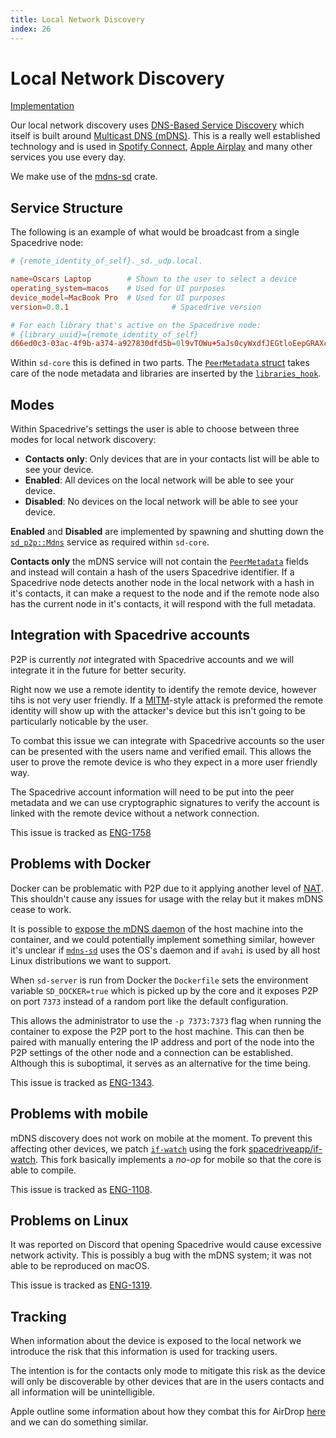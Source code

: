 ```yaml
---
title: Local Network Discovery
index: 26
---
```


# Local Network Discovery

[Implementation](https://github.com/spacedriveapp/spacedrive/tree/main/crates/p2p/src/hooks/mdns.rs)

Our local network discovery uses [DNS-Based Service Discovery](https://www.rfc-editor.org/rfc/rfc6763.html) which itself is built around [Multicast DNS (mDNS)](https://datatracker.ietf.org/doc/html/rfc6762). This is a really well established technology and is used in [Spotify Connect](https://support.spotify.com/au/article/spotify-connect/), [Apple Airplay](https://www.apple.com/au/airplay/) and many other services you use every day.

We make use of the [mdns-sd](https://docs.rs/mdns-sd) crate.

## Service Structure

The following is an example of what would be broadcast from a single Spacedrive node:

```toml
# {remote_identity_of_self}._sd._udp.local.

name=Oscars Laptop        # Shown to the user to select a device
operating_system=macos    # Used for UI purposes
device_model=MacBook Pro  # Used for UI purposes
version=0.0.1 						# Spacedrive version

# For each library that's active on the Spacedrive node:
# {library_uuid}={remote_identity_of_self}
d66ed0c3-03ac-4f9b-a374-a927830dfd5b=0l9vTOWu+5aJs0cyWxdfJEGtloEepGRAXcEuDeTDRPk
```

Within `sd-core` this is defined in two parts. The [`PeerMetadata` struct](https://github.com/spacedriveapp/spacedrive/blob/44478207e72495b3777e294660d78939711b544f/core/src/p2p/metadata.rs#L9) takes care of the node metadata and libraries are inserted by the [`libraries_hook`](https://github.com/spacedriveapp/spacedrive/blob/44478207e72495b3777e294660d78939711b544f/core/src/p2p/libraries.rs#L13).

## Modes

<Notice
	type="note"
	text="This section discusses 'Contacts Only' which is not yet fully implemented (refer to ENG-1197)."
/>

Within Spacedrive's settings the user is able to choose between three modes for local network discovery:

- **Contacts only**: Only devices that are in your contacts list will be able to see your device.
- **Enabled**: All devices on the local network will be able to see your device.
- **Disabled**: No devices on the local network will be able to see your device.

**Enabled** and **Disabled** are implemented by spawning and shutting down the [`sd_p2p::Mdns`](https://github.com/spacedriveapp/spacedrive/blob/44478207e72495b3777e294660d78939711b544f/crates/p2p/src/mdns.rs#L17) service as required within `sd-core`.

**Contacts only** the mDNS service will not contain the [`PeerMetadata`](https://github.com/spacedriveapp/spacedrive/blob/44478207e72495b3777e294660d78939711b544f/core/src/p2p/metadata.rs#L9) fields and instead will contain a hash of the users Spacedrive identifier. If a Spacedrive node detects another node in the local network with a hash in it's contacts, it can make a request to the node and if the remote node also has the current node in it's contacts, it will respond with the full metadata.

## Integration with Spacedrive accounts

P2P is currently _not_ integrated with Spacedrive accounts and we will integrate it in the future for better security.

Right now we use a remote identity to identify the remote device, however tihs is not very user friendly. If a [MITM](https://en.wikipedia.org/wiki/Man-in-the-middle_attack)-style attack is preformed the remote identity will show up with the attacker's device but this isn't going to be particularly noticable by the user.

To combat this issue we can integrate with Spacedrive accounts so the user can be presented with the users name and verified email. This allows the user to prove the remote device is who they expect in a more user friendly way.

The Spacedrive account information will need to be put into the peer metadata and we can use cryptographic signatures to verify the account is linked with the remote device without a network connection.

This issue is tracked as [ENG-1758](https://linear.app/spacedriveapp/issue/ENG-1758/p2p-🤝-spacedrive-accounts)

## Problems with Docker

Docker can be problematic with P2P due to it applying another level of [NAT](https://en.wikipedia.org/wiki/Network_address_translation). This shouldn't cause any issues for usage with the relay but it makes mDNS cease to work.

It is possible to [expose the mDNS daemon](https://medium.com/@andrejtaneski/using-mdns-from-a-docker-container-b516a408a66b) of the host machine into the container, and we could potentially implement something similar, however it's unclear if [`mdns-sd`](https://docs.rs/mdns-sd) uses the OS's daemon and if `avahi` is used by all host Linux distributions we want to support.

When `sd-server` is run from Docker the `Dockerfile` sets the environment variable `SD_DOCKER=true` which is picked up by the core and it exposes P2P on port `7373` instead of a random port like the default configuration.

This allows the administrator to use the `-p 7373:7373` flag when running the container to expose the P2P port to the host machine. This can then be paired with manually entering the IP address and port of the node into the P2P settings of the other node and a connection can be established. Although this is suboptimal, it serves as an alternative for the time being.

This issue is tracked as [ENG-1343](https://linear.app/spacedriveapp/issue/ENG-1343/docker-support-for-p2p).

## Problems with mobile

mDNS discovery does not work on mobile at the moment. To prevent this affecting other devices, we patch [`if-watch`](https://docs.rs/if-watch) using the fork [spacedriveapp/if-watch](https://github.com/spacedriveapp/if-watch). This fork basically implements a _no-op_ for mobile so that the core is able to compile.

This issue is tracked as [ENG-1108](https://linear.app/spacedriveapp/issue/ENG-1108/mdns-working-on-ios).

## Problems on Linux

It was reported on Discord that opening Spacedrive would cause excessive network activity. This is possibly a bug with the mDNS system; it was not able to be reproduced on macOS.

This issue is tracked as [ENG-1319](https://linear.app/spacedriveapp/issue/ENG-1319/excessive-mdns-pings).

## Tracking

When information about the device is exposed to the local network we introduce the risk that this information is used for tracking users.

The intention is for the contacts only mode to mitigate this risk as the device will only be discoverable by other devices that are in the users contacts and all information will be unintelligible.

Apple outline some information about how they combat this for AirDrop [here](https://support.apple.com/en-au/guide/security/sec2261183f4/web) and we can do something similar.
